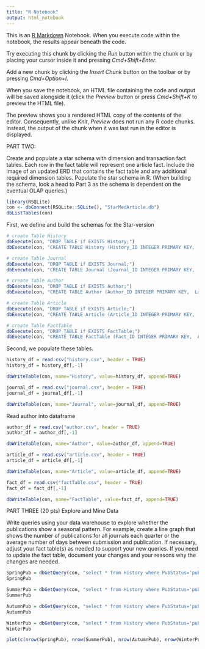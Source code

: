 ```yaml
---
title: "R Notebook"
output: html_notebook
---
```


This is an [R Markdown](http://rmarkdown.rstudio.com) Notebook. When you execute code within the notebook, the results appear beneath the code. 

Try executing this chunk by clicking the *Run* button within the chunk or by placing your cursor inside it and pressing *Cmd+Shift+Enter*. 

Add a new chunk by clicking the *Insert Chunk* button on the toolbar or by pressing *Cmd+Option+I*.

When you save the notebook, an HTML file containing the code and output will be saved alongside it (click the *Preview* button or press *Cmd+Shift+K* to preview the HTML file). 

The preview shows you a rendered HTML copy of the contents of the editor. Consequently, unlike *Knit*, *Preview* does not run any R code chunks. Instead, the output of the chunk when it was last run in the editor is displayed.




PART TWO:

Create and populate a star schema with dimension and transaction fact tables. 
Each row in the fact table will represent one article fact. 
Include the image of an updated ERD that contains the fact table and any additional required dimension tables. 
Populate the star schema in R. 
(When building the schema, look a head to Part 3 as the schema is dependent on the eventual OLAP queries.)

```r
library(RSQLite)
con <- dbConnect(RSQLite::SQLite(), "StarMedArticle.db")
dbListTables(con)
```

First, we define and build the schemas for the Star-version

```r
# create Table History
dbExecute(con, "DROP TABLE if EXISTS History;")
dbExecute(con, "CREATE TABLE History (History_ID INTEGER PRIMARY KEY,  PubStatus TEXT, Year INTEGER, Month INTEGER, Day INTEGER, Hour INTEGER, Minute INTEGER, Second INTEGER);")
```

```r
# create Table Journal
dbExecute(con, "DROP TABLE if EXISTS Journal;")
dbExecute(con, "CREATE TABLE Journal (Journal_ID INTEGER PRIMARY KEY,  Journal_ISSN TEXT, IssnType TEXT, CitedMedium TEXT, Volume INTEGER, Issue INTEGER, PubDate DATE, Title TEXT, ISOAbbreviation TEXT);")
```

```r
# create Table Author
dbExecute(con, "DROP TABLE if EXISTS Author;")
dbExecute(con, "CREATE TABLE Author (Author_ID INTEGER PRIMARY KEY,  LastName TEXT, ForeName TEXT, Initials TEXT, Affiliation TEXT, ValidYN INTEGER);")
```

```r
# create Table Article
dbExecute(con, "DROP TABLE if EXISTS Article;")
dbExecute(con, "CREATE TABLE Article (Article_ID INTEGER PRIMARY KEY,  PubModel TEXT, ArticleTitle TEXT, MedlinePgn TEXT, Language TEXT);")
```

```r
# create Table FactTable
dbExecute(con, "DROP TABLE if EXISTS FactTable;")
dbExecute(con, "CREATE TABLE FactTable (Fact_ID INTEGER PRIMARY KEY,  Article_ID INTEGER,  Journal_ID INTEGER,  Author_ID INTEGER,  History_ID INTEGER, FOREIGN KEY (Article_ID) REFERENCES Article(Article_ID) ON DELETE CASCADE, FOREIGN KEY (Journal_ID) REFERENCES Journal(Journal_ID) ON DELETE CASCADE, FOREIGN KEY (Author_ID) REFERENCES Author(Author_ID) ON DELETE CASCADE, FOREIGN KEY (History_ID) REFERENCES History(History_ID) ON DELETE CASCADE);")
```

Second, we populate these tables.
```r
history_df = read.csv("history.csv", header = TRUE)
history_df = history_df[,-1]

dbWriteTable(con, name="History", value=history_df, append=TRUE)
```

```r
journal_df = read.csv("journal.csv", header = TRUE)
journal_df = journal_df[,-1]

dbWriteTable(con, name="Journal", value=journal_df, append=TRUE)
```

Read author into dataframe
```r
author_df = read.csv("author.csv", header = TRUE)
author_df = author_df[,-1]

dbWriteTable(con, name="Author", value=author_df, append=TRUE)
```

```r
article_df = read.csv("article.csv", header = TRUE)
article_df = article_df[,-1]

dbWriteTable(con, name="Article", value=article_df, append=TRUE)
```

```r
fact_df = read.csv("factTable.csv", header = TRUE)
fact_df = fact_df[,-1]

dbWriteTable(con, name="FactTable", value=fact_df, append=TRUE)
```


PART THREE (20 pts) Explore and Mine Data

Write queries using your data warehouse to explore whether the publications show a seasonal pattern. 
For example, create a line graph that shows the number of publications for all journals each quarter or the average number of days between submission and publication. 
If necessary, adjust your fact table(s) as needed to support your new queries. If you need to update the fact table, document your changes and your reasons why the changes are needed.



```r
SpringPub = dbGetQuery(con, "select * from History where PubStatus='pubmed' and (Month>=3 and Month <=5);")
SpringPub
```

```r
SummerPub = dbGetQuery(con, "select * from History where PubStatus='pubmed' and Month>=6 and Month <=8;")
SummerPub
```

```r
AutumnPub = dbGetQuery(con, "select * from History where PubStatus='pubmed' and Month>=9 and Month <=11;")
AutumnPub
```

```r
WinterPub = dbGetQuery(con, "select * from History where PubStatus='pubmed' and (Month>=12 or Month <=2);")
WinterPub
```

```r
plot(c(nrow(SpringPub), nrow(SummerPub), nrow(AutumnPub), nrow(WinterPub)),type = "o", xlab="Quarter", ylab="Number of Publishment", main="Publishment by Quarter over 2011-2013")

```



